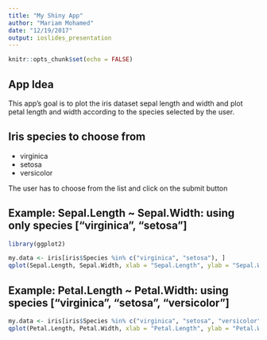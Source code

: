 ```yaml
---
title: "My Shiny App"
author: "Mariam Mohamed"
date: "12/19/2017"
output: ioslides_presentation
---
```


```r
knitr::opts_chunk$set(echo = FALSE)
```

## App Idea

This app's goal is to plot the iris dataset sepal length and width and plot petal length and width according to the species selected by the user.

## Iris species to choose from

- virginica
- setosa
- versicolor

The user has to choose from the list and click on the submit button

## Example: Sepal.Length ~ Sepal.Width: using only species ["virginica", "setosa"]

```r
library(ggplot2)
```

```r
my.data <- iris[iris$Species %in% c("virginica", "setosa"), ]
qplot(Sepal.Length, Sepal.Width, xlab = "Sepal.Length", ylab = "Sepal.Width", colour=Species, data = my.data)
```

## Example: Petal.Length ~ Petal.Width: using species ["virginica", "setosa", "versicolor"]


```r
my.data <- iris[iris$Species %in% c("virginica", "setosa", "versicolor"), ]
qplot(Petal.Length, Petal.Width, xlab = "Petal.Length", ylab = "Petal.Width", colour=Species, data = my.data)
```


